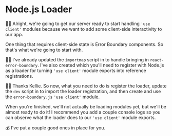 # Node.js Loader

👨‍💼 Alright, we're going to get our server ready to start handling `'use client'`
modules because we want to add some client-side interactivity to our app.

One thing that requires client-side state is Error Boundary components. So
that's what we're going to start with.

🧝‍♂️ I've already updated the `importmap`
script in <InlineFile file="public/index.html" /> to handle bringing in
`react-error-boundary`. I've also
created <InlineFile file="server/rsc-loader.js" /> which you'll need to register
with Node.js as a loader for turning `'use client'` module exports into
reference registrations.

👨‍💼 Thanks Kellie. So now, what you need to do is register the loader, update the
`dev` script in <InlineFile file="package.json" /> to import the loader
registration, and then create and use the `error-boundary.js` `'use client'`
module.

When you're finished, we'll not actually be loading modules yet, but we'll be
almost ready to do it! I recommend you add a couple console logs so you can
observe what the loader does to our `'use client'` module exports.

💰 I've put a couple good ones in place for you.
